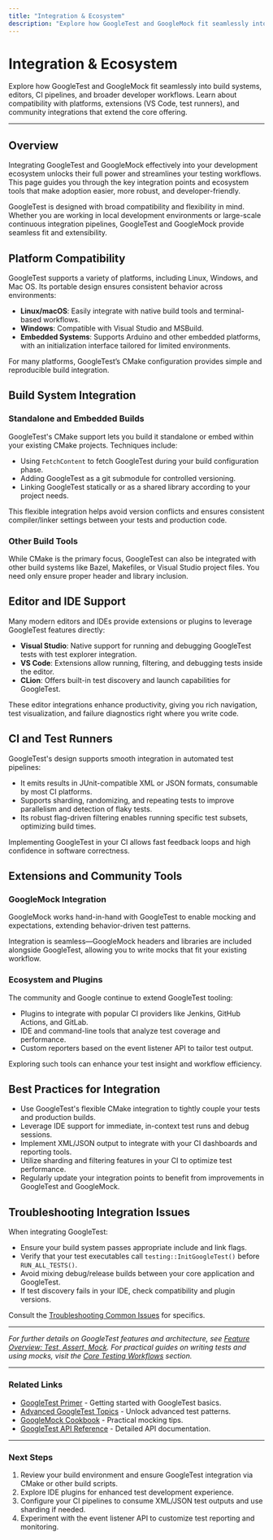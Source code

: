 ```yaml
---
title: "Integration & Ecosystem"
description: "Explore how GoogleTest and GoogleMock fit seamlessly into build systems, editors, CI pipelines, and broader developer workflows. Learn about compatibility with platforms, extensions (VS Code, test runners), and community integrations that extend the core offering."
---
```


# Integration & Ecosystem

Explore how GoogleTest and GoogleMock fit seamlessly into build systems, editors, CI pipelines, and broader developer workflows. Learn about compatibility with platforms, extensions (VS Code, test runners), and community integrations that extend the core offering.

---

## Overview

Integrating GoogleTest and GoogleMock effectively into your development ecosystem unlocks their full power and streamlines your testing workflows. This page guides you through the key integration points and ecosystem tools that make adoption easier, more robust, and developer-friendly.

GoogleTest is designed with broad compatibility and flexibility in mind. Whether you are working in local development environments or large-scale continuous integration pipelines, GoogleTest and GoogleMock provide seamless fit and extensibility.


## Platform Compatibility

GoogleTest supports a variety of platforms, including Linux, Windows, and Mac OS. Its portable design ensures consistent behavior across environments:

- **Linux/macOS**: Easily integrate with native build tools and terminal-based workflows.
- **Windows**: Compatible with Visual Studio and MSBuild.
- **Embedded Systems**: Supports Arduino and other embedded platforms, with an initialization interface tailored for limited environments.

For many platforms, GoogleTest’s CMake configuration provides simple and reproducible build integration.


## Build System Integration

### Standalone and Embedded Builds

GoogleTest's CMake support lets you build it standalone or embed within your existing CMake projects. Techniques include:

- Using `FetchContent` to fetch GoogleTest during your build configuration phase.
- Adding GoogleTest as a git submodule for controlled versioning.
- Linking GoogleTest statically or as a shared library according to your project needs.

This flexible integration helps avoid version conflicts and ensures consistent compiler/linker settings between your tests and production code.


### Other Build Tools

While CMake is the primary focus, GoogleTest can also be integrated with other build systems like Bazel, Makefiles, or Visual Studio project files. You need only ensure proper header and library inclusion.


## Editor and IDE Support

Many modern editors and IDEs provide extensions or plugins to leverage GoogleTest features directly:

- **Visual Studio**: Native support for running and debugging GoogleTest tests with test explorer integration.
- **VS Code**: Extensions allow running, filtering, and debugging tests inside the editor.
- **CLion**: Offers built-in test discovery and launch capabilities for GoogleTest.

These editor integrations enhance productivity, giving you rich navigation, test visualization, and failure diagnostics right where you write code.


## CI and Test Runners

GoogleTest's design supports smooth integration in automated test pipelines:

- It emits results in JUnit-compatible XML or JSON formats, consumable by most CI platforms.
- Supports sharding, randomizing, and repeating tests to improve parallelism and detection of flaky tests.
- Its robust flag-driven filtering enables running specific test subsets, optimizing build times.

Implementing GoogleTest in your CI allows fast feedback loops and high confidence in software correctness.


## Extensions and Community Tools

### GoogleMock Integration

GoogleMock works hand-in-hand with GoogleTest to enable mocking and expectations, extending behavior-driven test patterns.

Integration is seamless—GoogleMock headers and libraries are included alongside GoogleTest, allowing you to write mocks that fit your existing workflow.


### Ecosystem and Plugins

The community and Google continue to extend GoogleTest tooling:

- Plugins to integrate with popular CI providers like Jenkins, GitHub Actions, and GitLab.
- IDE and command-line tools that analyze test coverage and performance.
- Custom reporters based on the event listener API to tailor test output.

Exploring such tools can enhance your test insight and workflow efficiency.


## Best Practices for Integration

- Use GoogleTest's flexible CMake integration to tightly couple your tests and production builds.
- Leverage IDE support for immediate, in-context test runs and debug sessions.
- Implement XML/JSON output to integrate with your CI dashboards and reporting tools.
- Utilize sharding and filtering features in your CI to optimize test performance.
- Regularly update your integration points to benefit from improvements in GoogleTest and GoogleMock.


## Troubleshooting Integration Issues

When integrating GoogleTest:

- Ensure your build system passes appropriate include and link flags.
- Verify that your test executables call `testing::InitGoogleTest()` before `RUN_ALL_TESTS()`.
- Avoid mixing debug/release builds between your core application and GoogleTest.
- If test discovery fails in your IDE, check compatibility and plugin versions.

Consult the [Troubleshooting Common Issues](https://github.com/google/googletest/blob/main/docs/quick-validation.md) for specifics.


---

_For further details on GoogleTest features and architecture, see [Feature Overview: Test, Assert, Mock](/overview/architecture-features-integration/features-at-a-glance). For practical guides on writing tests and using mocks, visit the [Core Testing Workflows](/guides/core-workflows) section._


---

### Related Links

- [GoogleTest Primer](primer.md) - Getting started with GoogleTest basics.
- [Advanced GoogleTest Topics](advanced.md) - Unlock advanced test patterns.
- [GoogleMock Cookbook](gmock_cook_book.md) - Practical mocking tips.
- [GoogleTest API Reference](reference/testing.md) - Detailed API documentation.

---

### Next Steps

1. Review your build environment and ensure GoogleTest integration via CMake or other build scripts.
2. Explore IDE plugins for enhanced test development experience.
3. Configure your CI pipelines to consume XML/JSON test outputs and use sharding if needed.
4. Experiment with the event listener API to customize test reporting and monitoring.
